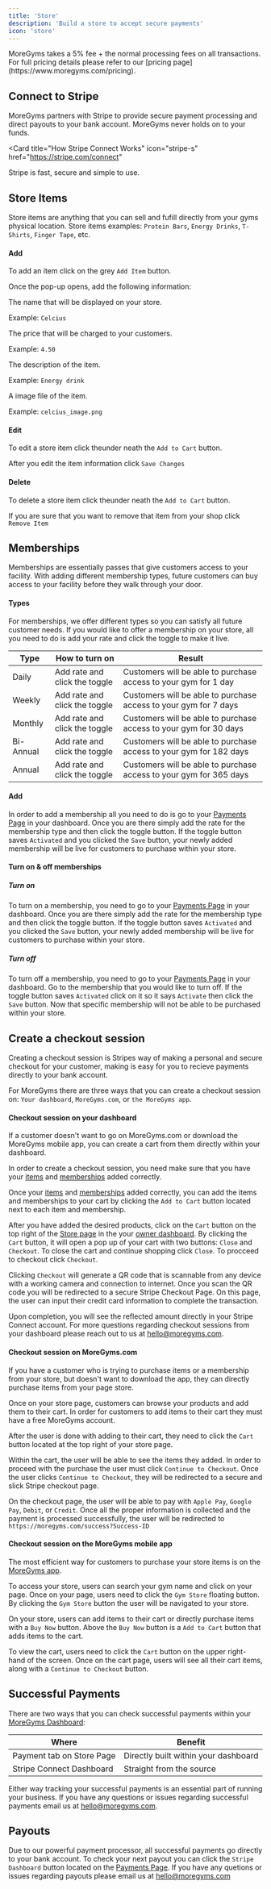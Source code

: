 ```yaml
---
title: 'Store'
description: 'Build a store to accept secure payments'
icon: 'store'
---
```


<Note>
  MoreGyms takes a 5% fee + the normal processing fees on all transactions. For full pricing details please refer to our [pricing page](https://www.moregyms.com/pricing).
</Note>

## Connect to Stripe

MoreGyms partners with Stripe to provide secure payment processing and direct payouts to your bank account. MoreGyms never holds on to your funds.

<Card
  title="How Stripe Connect Works"
  icon="stripe-s"
  href="https://stripe.com/connect"
>
 Stripe is fast, secure and simple to use.
</Card>

## Store Items
Store items are anything that you can sell and fufill directly from your gyms physical location. Store items examples: `Protein Bars`, `Energy Drinks`, `T-Shirts`, `Finger Tape`, etc.

#### Add
To add an item click on the grey `Add Item` button.

Once the pop-up opens, add the following information:

<ResponseField name="Item Name" type="text" required>
The name that will be displayed on your store.

Example: `Celcius`

</ResponseField>

<ResponseField name="Item Price" type="number" required>
The price that will be charged to your customers.

Example: `4.50`

</ResponseField>

<ResponseField name="Item Desciption" type="text" required>
The description of the item.

Example: `Energy drink`

</ResponseField>

<ResponseField name="Item Image" type="upload" required>
A image file of the item.

Example: `celcius_image.png`

</ResponseField>

#### Edit

To edit a store item click the<Icon icon="bars"/>under neath the `Add to Cart` button. 

After you edit the item information click `Save Changes`


#### Delete
To delete a store item click the<Icon icon="bars"/>under neath the `Add to Cart` button. 

If you are sure that you want to remove that item from your shop click `Remove Item`

## Memberships
Memberships are essentially passes that give customers access to your facility. With adding different membership types, future customers can buy access to your facility before they walk through your door.

#### Types
For memberships, we offer different types so you can satisfy all future customer needs. If you would like to offer a membership on your store, all you need to do is add your rate and click the toggle to make it live.

| Type   | How to turn on          | Result                 |
| ----------- | ------------------------ | ---------------------- |
| Daily | Add rate and click the toggle | Customers will be able to purchase access to your gym for 1 day |
| Weekly  | Add rate and click the toggle    | Customers will be able to purchase access to your gym for 7 days    |
| Monthly  | Add rate and click the toggle    | Customers will be able to purchase access to your gym for 30 days   |
| Bi-Annual  | Add rate and click the toggle   | Customers will be able to purchase access to your gym for 182 days   |
| Annual  | Add rate and click the toggle    | Customers will be able to purchase access to your gym for 365 days   |

#### Add
In order to add a membership all you need to do is go to your [Payments Page](https://dashboard.moregyms.com/settings#payment-settings) in your dashboard. Once you are there simply add the rate for the membership type and then click the toggle button. If the toggle button saves `Activated` and you clicked the `Save` button, your newly added membership will be live for customers to purchase within your store.

#### Turn on & off memberships
##### Turn on
To turn on a membership, you need to go to your [Payments Page](https://dashboard.moregyms.com/settings#payment-settings) in your dashboard. Once you are there simply add the rate for the membership type and then click the toggle button. If the toggle button saves `Activated` and you clicked the `Save` button, your newly added membership will be live for customers to purchase within your store.

##### Turn off
To turn off a membership, you need to go to your [Payments Page](https://dashboard.moregyms.com/settings#payment-settings) in your dashboard. Go to the membership that you would like to turn off. If the toggle button saves `Activated` click on it so it says `Activate` then click the `Save` button. Now that specific membership will not be able to be purchased within your store.
## Create a checkout session
Creating a checkout session is Stripes way of making a personal and secure checkout for your customer, making is easy for you to recieve payments directly to your bank account. 

For MoreGyms there are three ways that you can create a checkout session on: `Your dashboard`, `MoreGyms.com`, or `the MoreGyms app`.

#### Checkout session on your dashboard
If a customer doesn't want to go on MoreGyms.com or download the MoreGyms mobile app, you can create a cart from them directly within your dashboard. 

In order to create a checkout session, you need make sure that you have your [items](/#store-items) and [memberships](/#memberships) added correctly.

Once your [items](/#store-items) and [memberships](/#memberships) added correctly, you can add the items and memberships to your cart by clicking the `Add to Cart` button located next to each item and membership.

After you have added the desired products, click on the `Cart` button on the top right of the [Store page](https://dashboard.moregyms.com/store) in the your [owner dashboard](https://dashboard.moregyms.com/store). By clicking the `Cart` button, it will open a pop up of your cart with two buttons: `Close` and `Checkout`. To close the cart and continue shopping click `Close`. To procceed to checkout click `Checkout`.

Clicking `Checkout` will generate a QR code that is scannable from any device with a working camera and connection to internet. Once you scan the QR code you will be redirected to a secure Stripe Checkout Page. On this page, the user can input their credit card information to complete the transaction.

Upon completion, you will see the reflected amount directly in your Stripe Connect account. For more questions regarding checkout sessions from your dashboard please reach out to us at hello@moregyms.com.
#### Checkout session on MoreGyms.com
If you have a customer who is trying to purchase items or a membership from your store, but doesn't want to download the app, they can directly purchase items from your page store.

Once on your store page, customers can browse your products and add them to their cart. In order for customers to add items to their cart they must have a free MoreGyms account.

After the user is done with adding to their cart, they need to click the `Cart` button located at the top right of your store page.

Within the cart, the user will be able to see the items they added. In order to proceed with the purchase the user must click `Continue to Checkout`. Once the user clicks `Continue to Checkout`, they will be redirected to a secure and slick Stripe checkout page.

On the checkout page, the user will be able to pay with `Apple Pay`, `Google Pay`, `Debit`, or `Credit`. Once all the proper information is collected and the payment is processed successfully, the user will be redirected to `https://moregyms.com/success?Success-ID`

#### Checkout session on the MoreGyms mobile app
The most efficient way for customers to purchase your store items is on the [MoreGyms app](https://moregyms.com/download). 

To access your store, users can search your gym name and click on your page. Once on your page, users need to click the `Gym Store` floating button. By clicking the `Gym Store` button the user will be navigated to your store.

On your store, users can add items to their cart or directly purchase items with a `Buy Now` button. Above the `Buy Now` button is a `Add to Cart` button that adds items to the cart.

To view the cart, users need to click the `Cart` button on the upper right-hand of the screen. Once on the cart page, users will see all their cart items, along with a `Continue to Checkout` button.

## Successful Payments
There are two ways that you can check successful payments within your [MoreGyms Dashboard](https://dashboard.moregyms.com/store#payments):

| Where   | Benefit          |
| ----------- | ------------------------ |
| Payment tab on Store Page | Directly built within your dashboard|
| Stripe Connect Dashboard  | Straight from the source|

Either way tracking your successful payments is an essential part of running your business. If you have any questions or issues regarding successful payments email us at hello@moregyms.com.

## Payouts
Due to our powerful payment processor, all successful payments go directly to your bank account. To check your next payout you can click the `Stripe Dashboard` button located on the [Payments Page](https://dashboard.moregyms.com/store#payments). If you have any quetions or issues regarding payouts please email us at hello@moregyms.com




